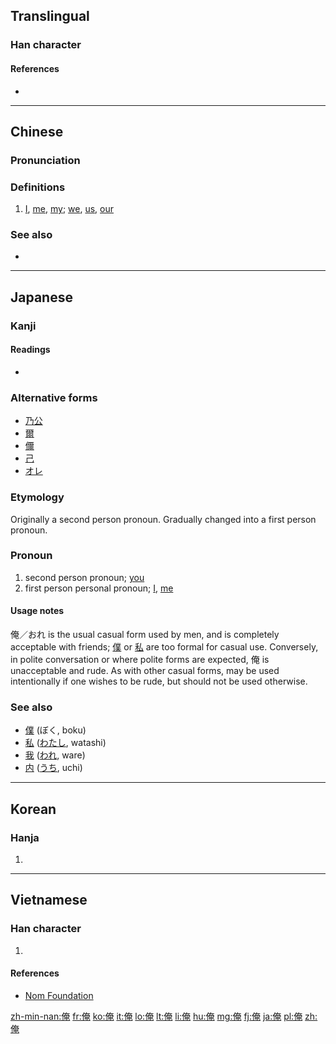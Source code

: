 ==Translingual==

===Han character===
{{Han char|rn=9|rad=人|as=08|sn=10|four=2421<sub>6</sub>|canj=人大中山 (OKLU)|ids=⿰[[亻]][[奄]]}}

====References====
* {{Han ref|kx=0106.210|dkj=00736|dj=0227.040|hdz=10173.020|uh=4FFA|ud=20474|bh=ADCD|bd=44493}}

----

==Chinese==
{{zh-forms}}

===Pronunciation===
{{zh-pron
|m=ǎn
|mn=án
|mc=y
|w=3oe
|cat=pron
}}

===Definitions===
# {{cx|dialectal Mandarin|Min|lang=zh}} [[I]], [[me]], [[my]]; [[we]], [[us]], [[our]]

===See also===
* {{zh-l|我}}

----

==Japanese==

===Kanji===
{{ja-kanji|grade=|rs=人08}}

====Readings====
* {{ja-readings|on=[[えん]] (en)|kun=[[おれ]] (ore)}}

===Alternative forms===
* [[乃公]]
* [[爾]]
* [[儞]]
* [[己]]
* [[オレ]]

===Etymology===
Originally a second person pronoun. Gradually changed into a first person pronoun.

===Pronoun===
{{ja-pos|おれ|pronoun}}
# second person pronoun; [[you]]
# first person personal pronoun; [[I]], [[me]]

====Usage notes====
俺／おれ is the usual casual form used by men, and is completely acceptable with friends; [[僕]] or [[私]] are too formal for casual use. Conversely, in polite conversation or where polite forms are expected, 俺 is unacceptable and rude. As with other casual forms, may be used intentionally if one wishes to be rude, but should not be used otherwise.
{{Japanese first-person pronouns}}

===See also===
* [[僕]] (ぼく, boku) {{qualifier|generally used by males}}
* [[私]] ([[わたし]], watashi)
* [[我]] ([[われ]], ware)
* [[内]] ([[うち]], uchi) {{qualifier|female, Kansai}}

----

==Korean==

===Hanja===
{{ko-hanja|hangeul=[[엄]], [[업]]|mr=ŏm, ŏp}}

# {{defn|lang=ko|sort=人08}}

----

==Vietnamese==

===Han character===
{{vi-hantu|[[em]], [[yêm]], [[êm]]|rs=人08}}

# {{defn|lang=vi|sort=人08}}

====References====
*[http://nomfoundation.org/common/nom_details.php?codepoint=4ffa Nom Foundation]

[[zh-min-nan:俺]]
[[fr:俺]]
[[ko:俺]]
[[it:俺]]
[[lo:俺]]
[[lt:俺]]
[[li:俺]]
[[hu:俺]]
[[mg:俺]]
[[fj:俺]]
[[ja:俺]]
[[pl:俺]]
[[zh:俺]]